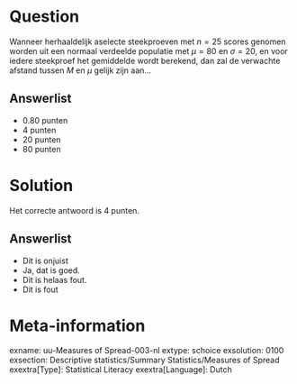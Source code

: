 Question
========
Wanneer herhaaldelijk aselecte steekproeven met $n = 25$ scores genomen worden uit een normaal verdeelde populatie met $\mu = 80$ en $\sigma = 20$, en voor iedere steekproef het gemiddelde wordt berekend, dan zal de verwachte afstand tussen $M$ en $\mu$ gelijk zijn aan…

Answerlist
----------
* 0.80 punten
* 4 punten
* 20 punten
* 80 punten


Solution
========
Het correcte antwoord is 4 punten.


Answerlist
----------
* Dit is onjuist
* Ja, dat is goed.
* Dit is helaas fout.
* Dit is fout


Meta-information
================
exname: uu-Measures of Spread-003-nl
extype: schoice
exsolution: 0100
exsection: Descriptive statistics/Summary Statistics/Measures of Spread
exextra[Type]: Statistical Literacy
exextra[Language]: Dutch